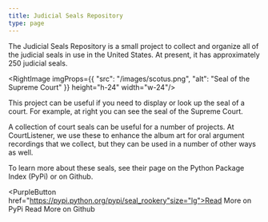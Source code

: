 ```yaml
---
title: Judicial Seals Repository
type: page
---
```


<p className="lead">The Judicial Seals Repository is a small project to collect and organize all of the judicial seals in use in the United States. At present, it has approximately 250 judicial seals.</p>

<RightImage imgProps={{
    "src": "/images/scotus.png",
    "alt": "Seal of the Supreme Court"
}} height="h-24" width="w-24"/>
    

This project can be useful if you need to display or look up the seal of a court.
For example, at right you can see the seal of the Supreme Court.

A collection of court seals can be useful for a number of projects. At CourtListener, we use these to enhance the album art for oral argument recordings that we collect, but they can be used in a number of other ways as well.

To learn more about these seals, see their page on the Python Package Index (PyPi) or on Github.

<PurpleButton href="https://pypi.python.org/pypi/seal_rookery"size="lg">Read More on PyPi</PurpleButton>
<PurpleButton href="https://github.com/freelawproject/seal-rookery" size="lg">Read More on Github</PurpleButton>
